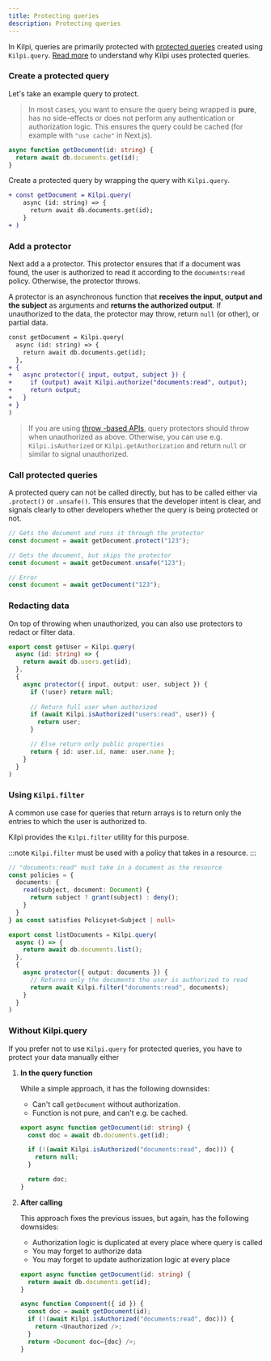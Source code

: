 ```yaml
---
title: Protecting queries
description: Protecting queries
---
```


In Kilpi, queries are primarily protected with [protected queries](/concepts/protected-query) created using `Kilpi.query`. [Read more](/concepts/protected-query) to understand why Kilpi uses protected queries.

### Create a protected query

Let's take an example query to protect.

> In most cases, you want to ensure the query being wrapped is **pure**, has no side-effects or does not perform any authentication or authorization logic. This ensures the query could be cached (for example with `"use cache"` in Next.js).


```ts
async function getDocument(id: string) {
  return await db.documents.get(id);
}
```

Create a protected query by wrapping the query with `Kilpi.query`.

```diff lang="ts"
+ const getDocument = Kilpi.query(
    async (id: string) => {
      return await db.documents.get(id);
    }
+ )
```

### Add a protector

Next add a a protector. This protector ensures that if a document was found, the user is authorized to read it according to the `documents:read` policy. Otherwise, the protector throws.

A protector is an asynchronous function that **receives the input, output and the subject** as arguments and **returns the authorized output**. If unauthorized to the data, the protector may throw, return `null` (or other), or partial data.

```diff lang="ts"
const getDocument = Kilpi.query(
  async (id: string) => {
    return await db.documents.get(id);
  },
+ {
+   async protector({ input, output, subject }) {
+     if (output) await Kilpi.authorize("documents:read", output);
+     return output;
+   }
+ }
)
```
> If you are using [throw -based APIs](/concepts/protection-basics), query protectors should throw when unauthorized as above. Otherwise, you can use e.g. `Kilpi.isAuthorized` or `Kilpi.getAuthorization` and return `null` or similar to signal unauthorized.

### Call protected queries

A protected query can not be called directly, but has to be called either via `.protect()` or `.unsafe()`. This ensures that the developer intent is clear, and signals clearly to other developers whether the query is being protected or not.

```ts
// Gets the document and runs it through the protector
const document = await getDocument.protect("123");

// Gets the document, but skips the protector
const document = await getDocument.unsafe("123");

// Error
const document = await getDocument("123");
```

### Redacting data

On top of throwing when unauthorized, you can also use protectors to redact or filter data.

```ts
export const getUser = Kilpi.query(
  async (id: string) => {
    return await db.users.get(id);
  },
  {
    async protector({ input, output: user, subject }) {
      if (!user) return null;
      
      // Return full user when authorized
      if (await Kilpi.isAuthorized("users:read", user)) {
        return user;
      }

      // Else return only public properties
      return { id: user.id, name: user.name };
    }
  }
)
```

### Using `Kilpi.filter`

A common use case for queries that return arrays is to return only the entries to which the user is authorized to.

Kilpi provides the `Kilpi.filter` utility for this purpose.

:::note
`Kilpi.filter` must be used with a policy that takes in a resource.
:::

```ts {4,17}
// "documents:read" must take in a document as the resource
const policies = {
  documents: {
    read(subject, document: Document) {
      return subject ? grant(subject) : deny();
    }
  }
} as const satisfies Policyset<Subject | null>

export const listDocuments = Kilpi.query(
  async () => {
    return await db.documents.list();
  },
  {
    async protector({ output: documents }) {
      // Returns only the documents the user is authorized to read
      return await Kilpi.filter("documents:read", documents);
    }
  }
)
```

### Without Kilpi.query

If you prefer not to use `Kilpi.query` for protected queries, you have to protect your data manually either

1. **In the query function**

    While a simple approach, it has the following downsides:

    - Can't call `getDocument` without authorization.
    - Function is not pure, and can't e.g. be cached.

    ```ts
    export async function getDocument(id: string) {
      const doc = await db.documents.get(id);

      if (!(await Kilpi.isAuthorized("documents:read", doc))) {
        return null;
      } 

      return doc;
    }
    ```

2. **After calling**

    This approach fixes the previous issues, but again, has the following downsides:

    - Authorization logic is duplicated at every place where query is called
    - You may forget to authorize data
    - You may forget to update authorization logic at every place

    ```ts
    export async function getDocument(id: string) {
      return await db.documents.get(id);
    }

    async function Component({ id }) {
      const doc = await getDocument(id);
      if (!(await Kilpi.isAuthorized("documents:read", doc))) {
        return <Unauthorized />;
      }
      return <Document doc={doc} />;
    }
    ```